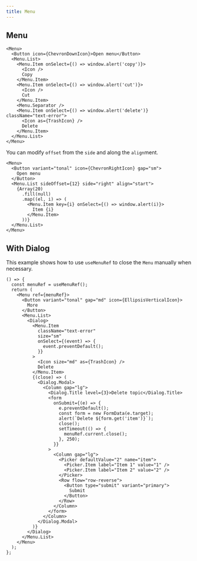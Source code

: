 ```yaml
---
title: Menu
---
```


## Menu

```tsx preview
<Menu>
  <Button icon={ChevronDownIcon}>Open menu</Button>
  <Menu.List>
    <Menu.Item onSelect={() => window.alert('copy')}>
      <Icon />
      Copy
    </Menu.Item>
    <Menu.Item onSelect={() => window.alert('cut')}>
      <Icon />
      Cut
    </Menu.Item>
    <Menu.Separator />
    <Menu.Item onSelect={() => window.alert('delete')} className="text-error">
      <Icon as={TrashIcon} />
      Delete
    </Menu.Item>
  </Menu.List>
</Menu>
```

You can modify `offset` from the `side` and along the `align`ment.

```tsx preview
<Menu>
  <Button variant="tonal" icon={ChevronRightIcon} gap="sm">
    Open menu
  </Button>
  <Menu.List sideOffset={12} side="right" align="start">
    {Array(20)
      .fill(null)
      .map((el, i) => (
        <Menu.Item key={i} onSelect={() => window.alert(i)}>
          Item {i}
        </Menu.Item>
      ))}
  </Menu.List>
</Menu>
```

## With Dialog

This example shows how to use `useMenuRef` to close the `Menu` manually when necessary.

```tsx preview
() => {
  const menuRef = useMenuRef();
  return (
    <Menu ref={menuRef}>
      <Button variant="tonal" gap="md" icon={EllipsisVerticalIcon}>
        More
      </Button>
      <Menu.List>
        <Dialog>
          <Menu.Item
            className="text-error"
            size="sm"
            onSelect={(event) => {
              event.preventDefault();
            }}
          >
            <Icon size="md" as={TrashIcon} />
            Delete
          </Menu.Item>
          {(close) => (
            <Dialog.Modal>
              <Column gap="lg">
                <Dialog.Title level={3}>Delete topic</Dialog.Title>
                <form
                  onSubmit={(e) => {
                    e.preventDefault();
                    const form = new FormData(e.target);
                    alert(`Delete ${form.get('item')}`);
                    close();
                    setTimeout(() => {
                      menuRef.current.close();
                    }, 250);
                  }}
                >
                  <Column gap="lg">
                    <Picker defaultValue="2" name="item">
                      <Picker.Item label="Item 1" value="1" />
                      <Picker.Item label="Item 2" value="2" />
                    </Picker>
                    <Row flow="row-reverse">
                      <Button type="submit" variant="primary">
                        Submit
                      </Button>
                    </Row>
                  </Column>
                </form>
              </Column>
            </Dialog.Modal>
          )}
        </Dialog>
      </Menu.List>
    </Menu>
  );
};
```
